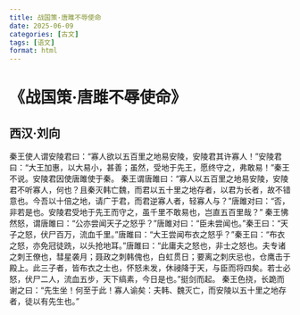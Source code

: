 ```yaml
---
title: 战国策·唐雎不辱使命
date: 2025-06-09
categories: [古文]
tags: [语文]
format: html
---
```

# 《战国策·唐雎不辱使命》
## 西汉·刘向
秦王使人谓安陵君曰：“寡人欲以五百里之地易安陵，安陵君其许寡人！”安陵君曰：“大王加惠，以大易小，甚善；虽然，受地于先王，愿终守之，弗敢易！”秦王不说。安陵君因使唐雎使于秦。
秦王谓唐雎曰：“寡人以五百里之地易安陵，安陵君不听寡人，何也？且秦灭韩亡魏，而君以五十里之地存者，以君为长者，故不错意也。今吾以十倍之地，请广于君，而君逆寡人者，轻寡人与？”唐雎对曰：“否，非若是也。安陵君受地于先王而守之，虽千里不敢易也，岂直五百里哉？”
秦王怫然怒，谓唐雎曰：“公亦尝闻天子之怒乎？”唐雎对曰：“臣未尝闻也。”秦王曰：“天子之怒，伏尸百万，流血千里。”唐雎曰：“大王尝闻布衣之怒乎？”秦王曰：“布衣之怒，亦免冠徒跣，以头抢地耳。”唐雎曰：“此庸夫之怒也，非士之怒也。夫专诸之刺王僚也，彗星袭月；聂政之刺韩傀也，白虹贯日；要离之刺庆忌也，仓鹰击于殿上。此三子者，皆布衣之士也，怀怒未发，休祲降于天，与臣而将四矣。若士必怒，伏尸二人，流血五步，天下缟素，今日是也。”挺剑而起。
秦王色挠，长跪而谢之曰：“先生坐！何至于此！寡人谕矣：夫韩、魏灭亡，而安陵以五十里之地存者，徒以有先生也。”